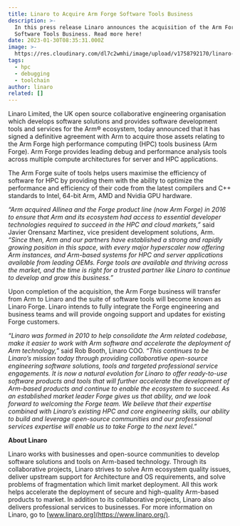 ```yaml
---
title: Linaro to Acquire Arm Forge Software Tools Business
description: >-
  In this press release Linaro announces the acquisition of the Arm Forge
  Software Tools Business. Read more here!
date: 2023-01-30T08:35:31.000Z
image: >-
  https://res.cloudinary.com/dl7c2wmhi/image/upload/v1758792170/linaro-website/images/news/toolchain_72-1-
tags:
  - hpc
  - debugging
  - toolchain
author: linaro
related: []
---
```


Linaro Limited, the UK open source collaborative engineering organisation which develops software solutions and
provides software development tools and services for the Arm® ecosystem, today announced that it has signed a definitive agreement with Arm to acquire those assets relating to the Arm Forge high performance computing (HPC) tools business (Arm Forge). Arm Forge provides leading debug and performance analysis tools across multiple compute architectures for server and HPC applications.

The Arm Forge suite of tools helps users maximise the efficiency of software for HPC by providing them with the ability to optimize the performance and efficiency of their code from the latest compilers and C++ standards to Intel, 64-bit Arm, AMD and Nvidia GPU hardware.

_“Arm acquired Allinea and the Forge product line (now Arm Forge) in 2016 to ensure that Arm and its ecosystem had access to essential developer technologies required to succeed in the HPC and cloud markets,”_ said Javier Orensanz Martinez, vice president development solutions, Arm. _“Since then, Arm and our partners have established a strong and rapidly growing position in this space, with every major hyperscaler now offering Arm instances, and Arm-based systems for HPC and server applications available from leading OEMs. Forge tools are available and thriving across the market, and the time is right for a trusted partner like Linaro to continue to develop and grow this business.”_

Upon completion of the acquisition, the Arm Forge business will transfer from Arm to Linaro and the suite of software tools will become known as Linaro Forge. Linaro intends to fully integrate the Forge engineering and business teams and will provide ongoing support and updates for existing Forge customers.

_“Linaro was formed in 2010 to help consolidate the Arm related codebase, make it easier to work with Arm software and accelerate the deployment of Arm technology,”_ said Rob Booth, Linaro COO. _“This continues to be Linaro’s mission today through providing collaborative open-source engineering software solutions, tools and targeted professional service engagements. It is now a natural evolution for Linaro to offer ready-to-use software products and tools that will further accelerate the development of Arm-based products and continue to enable the ecosystem to succeed. As an established market leader Forge gives us that ability, and we look forward to welcoming the Forge team. We believe that their expertise combined with Linaro’s existing HPC and core engineering skills, our ability to build and leverage open-source communities and our professional services expertise will enable us to take Forge to the next level.”_

**About Linaro**

Linaro works with businesses and open-source communities to develop software solutions and tools on Arm-based technology. Through its collaborative projects, Linaro strives to solve Arm ecosystem quality issues, deliver upstream support for Architecture and OS requirements, and solve problems of fragmentation which limit market deployment. All this work helps accelerate the deployment of secure and high-quality Arm-based products to market. In addition to its collaborative projects, Linaro also delivers professional services to businesses. For more information on Linaro, go to [www.linaro.org](https://www.linaro.org/).
